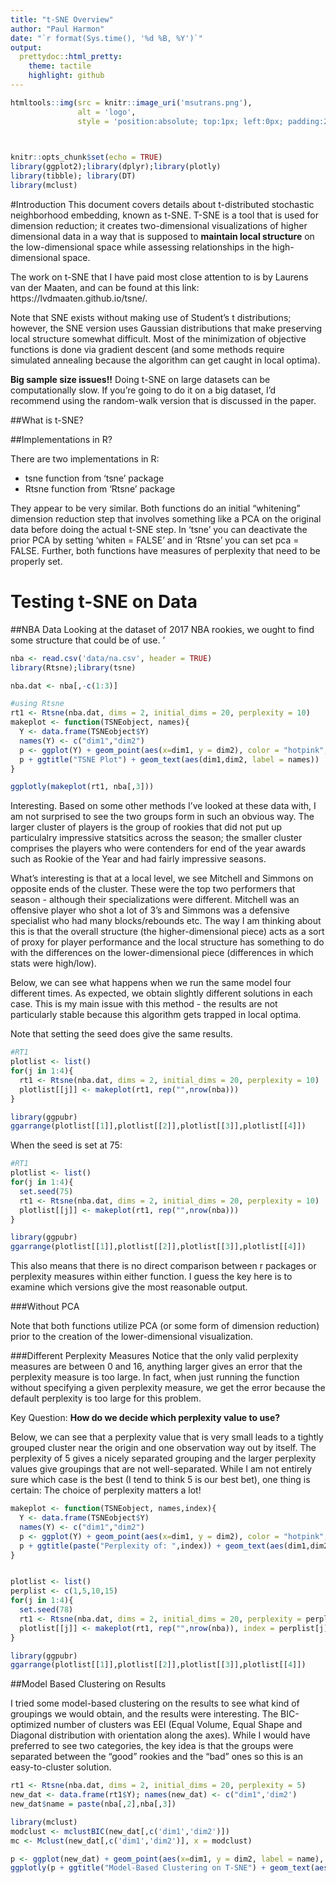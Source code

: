 ```yaml
---
title: "t-SNE Overview"
author: "Paul Harmon"
date: "`r format(Sys.time(), '%d %B, %Y')`"
output: 
  prettydoc::html_pretty:
    theme: tactile
    highlight: github
---
```


```r
htmltools::img(src = knitr::image_uri('msutrans.png'), 
               alt = 'logo', 
               style = 'position:absolute; top:1px; left:0px; padding:2px;height:100px;')

               
```

```r
knitr::opts_chunk$set(echo = TRUE)
library(ggplot2);library(dplyr);library(plotly)
library(tibble); library(DT)
library(mclust)
```

#Introduction
This document covers details about t-distributed stochastic neighborhood embedding, known as t-SNE. T-SNE is a tool that is used for dimension reduction; it creates two-dimensional visualizations of higher dimensional data in a way that is supposed to **maintain local structure** on the low-dimensional space while assessing relationships in the high-dimensional space. 

The work on t-SNE that I have paid most close attention to is by Laurens van der Maaten, and can be found at this link: https://lvdmaaten.github.io/tsne/. 

Note that SNE exists without making use of Student's t distributions; however, the SNE version uses Gaussian distributions that make preserving local structure somewhat difficult. Most of the minimization of objective functions is done via gradient descent (and some methods require simulated annealing because the algorithm can get caught in local optima). 

**Big sample size issues!!** Doing t-SNE on large datasets can be computationally slow. If you're going to do it on a big dataset, I'd recommend using the random-walk version that is discussed in the paper. 



##What is t-SNE?

##Implementations in R?

There are two implementations in R: 

+ tsne function from 'tsne' package
+ Rtsne function from 'Rtsne' package

They appear to be very similar. Both functions do an initial "whitening" dimension reduction step that involves something like a PCA on the original data before doing the actual t-SNE step. In 'tsne' you can deactivate the prior PCA by setting 'whiten = FALSE' and in 'Rtsne' you can set pca = FALSE. Further, both functions have measures of perplexity that need to be properly set. 


# Testing t-SNE on Data

##NBA Data
Looking at the dataset of 2017 NBA rookies, we ought to find some structure that could be of use. '

```r
nba <- read.csv('data/na.csv', header = TRUE)
library(Rtsne);library(tsne)

nba.dat <- nba[,-c(1:3)]

#using Rtsne
rt1 <- Rtsne(nba.dat, dims = 2, initial_dims = 20, perplexity = 10)
makeplot <- function(TSNEobject, names){
  Y <- data.frame(TSNEobject$Y)
  names(Y) <- c("dim1","dim2")
  p <- ggplot(Y) + geom_point(aes(x=dim1, y = dim2), color = "hotpink", size = 2) + theme_bw()
  p + ggtitle("TSNE Plot") + geom_text(aes(dim1,dim2, label = names))
}

ggplotly(makeplot(rt1, nba[,3]))

```

Interesting. Based on some other methods I've looked at these data with, I am not surprised to see the two groups form in such an obvious way. The larger cluster of players is the group of rookies that did not put up particulalry impressive statsitics across the season; the smaller cluster comprises the players who were contenders for end of the year awards such as Rookie of the Year and had fairly impressive seasons. 

What's interesting is that at a local level, we see Mitchell and Simmons on opposite ends of the cluster. These were the top two performers that season - although their specializations were different. Mitchell was an offensive player who shot a lot of 3's and Simmons was a defensive specialist who had many blocks/rebounds etc. The way I am thinking about this is that the overall structure (the higher-dimensional piece) acts as a sort of proxy for player performance and the local structure has something to do with the differences on the lower-dimensional piece (differences in which stats were high/low). 

Below, we can see what happens when we run the same model four different times. As expected, we obtain slightly different solutions in each case.  This is my main issue with this method - the results are not particularly stable because this algorithm gets trapped in local optima. 

Note that setting the seed does give the same results. 
```r
#RT1
plotlist <- list()
for(j in 1:4){
  rt1 <- Rtsne(nba.dat, dims = 2, initial_dims = 20, perplexity = 10)
  plotlist[[j]] <- makeplot(rt1, rep("",nrow(nba)))
}

library(ggpubr)
ggarrange(plotlist[[1]],plotlist[[2]],plotlist[[3]],plotlist[[4]])

```


When the seed is set at 75: 

```r
#RT1
plotlist <- list()
for(j in 1:4){
  set.seed(75)
  rt1 <- Rtsne(nba.dat, dims = 2, initial_dims = 20, perplexity = 10)
  plotlist[[j]] <- makeplot(rt1, rep("",nrow(nba)))
}

library(ggpubr)
ggarrange(plotlist[[1]],plotlist[[2]],plotlist[[3]],plotlist[[4]])

```


This also means that there is no direct comparison between r packages or perplexity measures within either function. I guess the key here is to examine which versions give the most reasonable output.

###Without PCA

Note that both functions utilize PCA (or some form of dimension reduction) prior to the creation of the lower-dimensional visualization. 




###Different Perplexity Measures
Notice that the only valid perplexity measures are between 0 and 16, anything larger gives an error that the perplexity measure is too large. In fact, when just running the function without specifying a given perplexity measure, we get the error because the default perplexity is too large for this problem. 

Key Question: **How do we decide which perplexity value to use?**

Below, we can see that a perplexity value that is very small leads to a tightly grouped cluster near the origin and one observation way out by itself. The perplexity of 5 gives a nicely separated grouping and the larger perplexity values give groupings that are not well-separated. While I am not entirely sure which case is the best (I tend to think 5 is our best bet), one thing is certain: The choice of perplexity matters a lot! 

```r
makeplot <- function(TSNEobject, names,index){
  Y <- data.frame(TSNEobject$Y)
  names(Y) <- c("dim1","dim2")
  p <- ggplot(Y) + geom_point(aes(x=dim1, y = dim2), color = "hotpink", size = 2) + theme_bw()
  p + ggtitle(paste("Perplexity of: ",index)) + geom_text(aes(dim1,dim2, label = names))
}


plotlist <- list()
perplist <- c(1,5,10,15)
for(j in 1:4){
  set.seed(78)
  rt1 <- Rtsne(nba.dat, dims = 2, initial_dims = 20, perplexity = perplist[j])
  plotlist[[j]] <- makeplot(rt1, rep("",nrow(nba)), index = perplist[j])
}

library(ggpubr)
ggarrange(plotlist[[1]],plotlist[[2]],plotlist[[3]],plotlist[[4]])

```


##Model Based Clustering on Results

I tried some model-based clustering on the results to see what kind of groupings we would obtain, and the results were interesting. The BIC-optimized number of clusters was EEI (Equal Volume, Equal Shape and Diagonal distribution with orientation along the axes). While I would have preferred to see two categories, the key idea is that the groups were separated between the "good" rookies and the "bad" ones so this is an easy-to-cluster solution. 



```r
rt1 <- Rtsne(nba.dat, dims = 2, initial_dims = 20, perplexity = 5)
new_dat <- data.frame(rt1$Y); names(new_dat) <- c("dim1",'dim2')
new_dat$name = paste(nba[,2],nba[,3])

library(mclust)
modclust <- mclustBIC(new_dat[,c('dim1','dim2')])
mc <- Mclust(new_dat[,c('dim1','dim2')], x = modclust)

p <- ggplot(new_dat) + geom_point(aes(x=dim1, y = dim2, label = name), color = mc$classification, size = 2) + theme_bw()
ggplotly(p + ggtitle("Model-Based Clustering on T-SNE") + geom_text(aes(dim1,dim2, label = nba[,3])))

```









